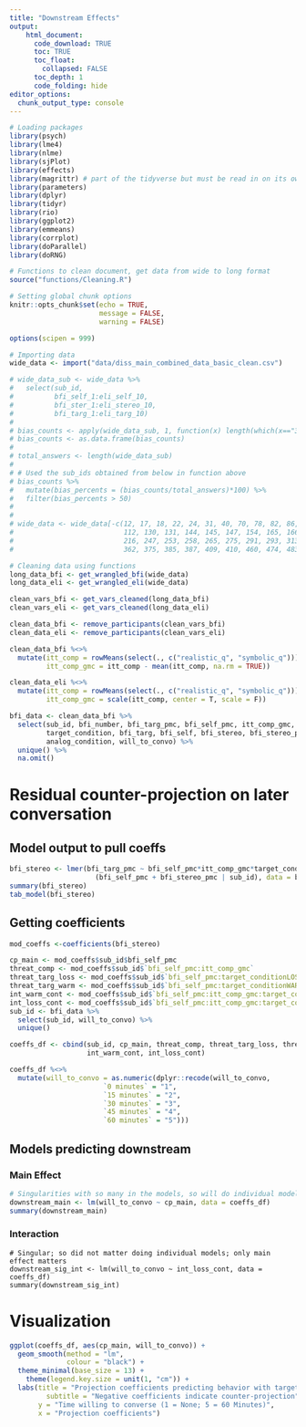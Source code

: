 ```yaml
---
title: "Downstream Effects"
output: 
    html_document:
      code_download: TRUE
      toc: TRUE
      toc_float:
        collapsed: FALSE
      toc_depth: 1
      code_folding: hide
editor_options: 
  chunk_output_type: console
---
```


```r
# Loading packages
library(psych)
library(lme4)
library(nlme)
library(sjPlot)
library(effects)
library(magrittr) # part of the tidyverse but must be read in on its own
library(parameters)
library(dplyr)
library(tidyr)
library(rio)
library(ggplot2)
library(emmeans)
library(corrplot)
library(doParallel) 
library(doRNG)

# Functions to clean document, get data from wide to long format
source("functions/Cleaning.R")

# Setting global chunk options
knitr::opts_chunk$set(echo = TRUE,
                      message = FALSE,
                      warning = FALSE)

options(scipen = 999)

# Importing data
wide_data <- import("data/diss_main_combined_data_basic_clean.csv")

# wide_data_sub <- wide_data %>%
#   select(sub_id,
#          bfi_self_1:eli_self_10,
#          bfi_ster_1:eli_stereo_10,
#          bfi_targ_1:eli_targ_10)
# 
# bias_counts <- apply(wide_data_sub, 1, function(x) length(which(x=="3")))
# bias_counts <- as.data.frame(bias_counts)
# 
# total_answers <- length(wide_data_sub)
# 
# # Used the sub_ids obtained from below in function above
# bias_counts %>%
#   mutate(bias_percents = (bias_counts/total_answers)*100) %>%
#   filter(bias_percents > 50)
# 
# 
# wide_data <- wide_data[-c(12, 17, 18, 22, 24, 31, 40, 70, 78, 82, 86, 87, 99, 
#                           112, 130, 131, 144, 145, 147, 154, 165, 166, 180, 192, 
#                           216, 247, 253, 258, 265, 275, 291, 293, 313, 324, 349,
#                           362, 375, 385, 387, 409, 410, 460, 474, 483, 486), ] 

# Cleaning data using functions
long_data_bfi <- get_wrangled_bfi(wide_data)
long_data_eli <- get_wrangled_eli(wide_data)

clean_vars_bfi <- get_vars_cleaned(long_data_bfi)
clean_vars_eli <- get_vars_cleaned(long_data_eli)

clean_data_bfi <- remove_participants(clean_vars_bfi)
clean_data_eli <- remove_participants(clean_vars_eli)

clean_data_bfi %<>%    
  mutate(itt_comp = rowMeans(select(., c("realistic_q", "symbolic_q"))),
         itt_comp_gmc = itt_comp - mean(itt_comp, na.rm = TRUE))

clean_data_eli %<>%    
  mutate(itt_comp = rowMeans(select(., c("realistic_q", "symbolic_q"))),
         itt_comp_gmc = scale(itt_comp, center = T, scale = F))

bfi_data <- clean_data_bfi %>% 
  select(sub_id, bfi_number, bfi_targ_pmc, bfi_self_pmc, itt_comp_gmc,
         target_condition, bfi_targ, bfi_self, bfi_stereo, bfi_stereo_pmc,
         analog_condition, will_to_convo) %>% 
  unique() %>% 
  na.omit() 
```

# Residual counter-projection on later conversation  {.tabset .tabset-fade .tabset-pills}

## Model output to pull coeffs

```r
bfi_stereo <- lmer(bfi_targ_pmc ~ bfi_self_pmc*itt_comp_gmc*target_condition*bfi_stereo_pmc +
                     (bfi_self_pmc + bfi_stereo_pmc | sub_id), data = bfi_data)
summary(bfi_stereo)
tab_model(bfi_stereo)
```

## Getting coefficients

```r
mod_coeffs <-coefficients(bfi_stereo)

cp_main <- mod_coeffs$sub_id$bfi_self_pmc
threat_comp <- mod_coeffs$sub_id$`bfi_self_pmc:itt_comp_gmc`
threat_targ_loss <- mod_coeffs$sub_id$`bfi_self_pmc:target_conditionLOSS`
threat_targ_warm <- mod_coeffs$sub_id$`bfi_self_pmc:target_conditionWARM`
int_warm_cont <- mod_coeffs$sub_id$`bfi_self_pmc:itt_comp_gmc:target_conditionWARM`
int_loss_cont <- mod_coeffs$sub_id$`bfi_self_pmc:itt_comp_gmc:target_conditionLOSS`
sub_id <- bfi_data %>% 
  select(sub_id, will_to_convo) %>% 
  unique()

coeffs_df <- cbind(sub_id, cp_main, threat_comp, threat_targ_loss, threat_targ_warm,
                   int_warm_cont, int_loss_cont)

coeffs_df %<>% 
  mutate(will_to_convo = as.numeric(dplyr::recode(will_to_convo,
                       `0 minutes` = "1",
                       `15 minutes` = "2",
                       `30 minutes` = "3",
                       `45 minutes` = "4",
                       `60 minutes` = "5")))
```

## Models predicting downstream 

### Main Effect

```r
# Singularities with so many in the models, so will do individual models
downstream_main <- lm(will_to_convo ~ cp_main, data = coeffs_df)
summary(downstream_main)
```

### Interaction

```{}
# Singular; so did not matter doing individual models; only main effect matters
downstream_sig_int <- lm(will_to_convo ~ int_loss_cont, data = coeffs_df)
summary(downstream_sig_int)
```

# Visualization  {.tabset .tabset-fade .tabset-pills}

```r
ggplot(coeffs_df, aes(cp_main, will_to_convo)) +
  geom_smooth(method = "lm",
              colour = "black") +
  theme_minimal(base_size = 13) +
    theme(legend.key.size = unit(1, "cm")) +
  labs(title = "Projection coefficients predicting behavior with target",
         subtitle = "Negative coefficients indicate counter-projection",
       y = "Time willing to converse (1 = None; 5 = 60 Minutes)",
       x = "Projection coefficients")
                                        
```
